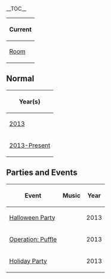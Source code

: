 {{NeedSWFs}}
__TOC__

{{CPW|Puffle Hotel Roof|Cobertura do Hotel}}

<center>
{|class="wikitable" border="1"
!Current
|-
|<span class="plainlinks">[http://media1.clubpenguin.com/play/v2/content/global/rooms/hotelroof.swf Room]</span>
|}
</center>

==Normal==
<center>
{|class="wikitable" border="1"
!Year(s)
|-
|[[Media:RoomsPuffleHotelRoof_1.swf|2013]]
|-
|[[Media:RoomsPuffleHotelRoof_2.swf|2013-Present]]
|}
</center>

==Parties and Events==
<center>
{|class="wikitable" border="1"
!Event
!Music
!Year
|-
|[[Media:RoomsHotelroof-HalloweenParty2013.swf|Halloween Party]]||||2013
|-
|[[Media:OperationPuffleRoomsHotelRoof.swf|Operation: Puffle]]||||2013
|-
|[[Media:RoomsHotelroof-HolidayParty2013.swf|Holiday Party]]||||2013
|}
</center>